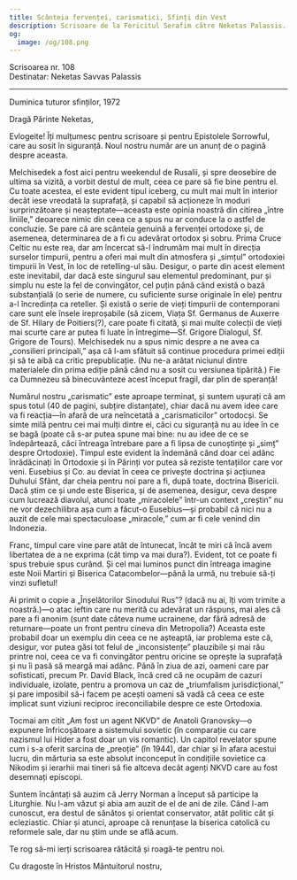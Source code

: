 ```yaml
---
title: Scânteia fervenței, carismatici, Sfinți din Vest
description: Scrisoare de la Fericitul Serafim către Neketas Palassis.
og:
  image: /og/108.png
---
```


<div style={{textAlign:'right', fontFamily:'monospace'}}>Scrisoarea nr. 108</div>
<div style={{textAlign:'left', fontFamily:'monospace'}}>Destinatar: Neketas Savvas Palassis</div>

---

Duminica tuturor sfinților, 1972

Dragă Părinte Neketas,

Evlogeite! Îți mulțumesc pentru scrisoare și pentru Epistolele Sorrowful, care au sosit în siguranță. Noul nostru număr are un anunț de o pagină despre aceasta.

Melchisedek a fost aici pentru weekendul de Rusalii, și spre deosebire de ultima sa vizită, a vorbit destul de mult, ceea ce pare să fie bine pentru el. Cu toate acestea, el este evident tipul iceberg, cu mult mai mult în interior decât iese vreodată la suprafață, și capabil să acționeze în moduri surprinzătoare și neașteptate—aceasta este opinia noastră din citirea „între liniile,” deoarece nimic din ceea ce a spus nu ar conduce la o astfel de concluzie. Se pare că are scânteia genuină a fervenței ortodoxe și, de asemenea, determinarea de a fi cu adevărat ortodox și sobru. Prima Cruce Celtic nu este rea, dar am încercat să-l îndrumăm mai mult în direcția surselor timpurii, pentru a oferi mai mult din atmosfera și „simțul” ortodoxiei timpurii în Vest, în loc de retelling-ul său. Desigur, o parte din acest element este inevitabil, dar dacă este singurul sau elementul predominant, pur și simplu nu este la fel de convingător, cel puțin până când există o bază substanțială (o serie de numere, cu suficiente surse originale în ele) pentru a-l încredința ca reteller. Și există o serie de vieți timpurii de contemporani care sunt ele însele ireproșabile (să zicem, Viața Sf. Germanus de Auxerre de Sf. Hilary de Poitiers(?), care poate fi citată, și mai multe colecții de vieți mai scurte care ar putea fi luate în întregime—Sf. Grigore Dialogul, Sf. Grigore de Tours). Melchisedek nu a spus nimic despre a ne avea ca „consilieri principali,” așa că l-am sfătuit să continue procedura primei ediții și să te aibă ca critic prepublicație. (Nu ne-a arătat niciunul dintre materialele din prima ediție până când nu a sosit cu versiunea tipărită.) Fie ca Dumnezeu să binecuvânteze acest început fragil, dar plin de speranță!

Numărul nostru „carismatic” este aproape terminat, și suntem ușurați că am spus totul (40 de pagini, subțire distanțate), chiar dacă nu avem idee care va fi reacția—în afară de ura neîncetată a „carismaticilor” ortodocși. Se simte milă pentru cei mai mulți dintre ei, căci cu siguranță nu au idee în ce se bagă (poate că s-ar putea spune mai bine: nu au idee de ce se îndepărtează, căci întreaga întrebare pare a fi lipsa de cunoștințe și „simț” despre Ortodoxie). Timpul este evident la îndemână când doar cei adânc înrădăcinați în Ortodoxie și în Părinți vor putea să reziste tentațiilor care vor veni. Eusebius și Co. au deviat în ceea ce privește doctrina și acțiunea Duhului Sfânt, dar cheia pentru noi pare a fi, după toate, doctrina Bisericii. Dacă știm ce și unde este Biserica, și de asemenea, desigur, ceva despre cum lucrează diavolul, atunci toate „miracolele” într-un context „creștin” nu ne vor dezechilibra așa cum a făcut-o Eusebius—și probabil că nici nu a auzit de cele mai spectaculoase „miracole,” cum ar fi cele venind din Indonezia.

Franc, timpul care vine pare atât de întunecat, încât te miri că încă avem libertatea de a ne exprima (cât timp va mai dura?). Evident, tot ce poate fi spus trebuie spus curând. Și cel mai luminos punct din întreaga imagine este Noii Martiri și Biserica Catacombelor—până la urmă, nu trebuie să-ți vinzi sufletul!

Ai primit o copie a „Înșelătorilor Sinodului Rus”? (dacă nu ai, îți vom trimite a noastră.)—o atac ieftin care nu merită cu adevărat un răspuns, mai ales că pare a fi anonim (sunt date câteva nume ucrainene, dar fără adresă de returnare—poate un front pentru cineva din Metropolia?) Aceasta este probabil doar un exemplu din ceea ce ne așteaptă, iar problema este că, desigur, vor putea găsi tot felul de „inconsistențe” plauzibile și mai rău printre noi, ceea ce va fi convingător pentru oricine se oprește la suprafață și nu îi pasă să meargă mai adânc. Până în ziua de azi, oameni care par sofisticati, precum Pr. David Black, încă cred că ne ocupăm de cazuri individuale, izolate, pentru a promova un caz de „triumfalism jurisdicțional,” și pare imposibil să-i facem pe acești oameni să vadă că ceea ce este implicat sunt viziuni reciproc ireconciliabile despre ce este Ortodoxia.

Tocmai am citit „Am fost un agent NKVD” de Anatoli Granovsky—o expunere înfricoșătoare a sistemului sovietic (în comparație cu care nazismul lui Hider a fost doar un vis romantic). Un capitol revelator spune cum i s-a oferit sarcina de „preoție” (în 1944), dar chiar și în afara acestui lucru, din mărturia sa este absolut inconceput în condițiile sovietice ca Nikodim și ierarhii mai tineri să fie altceva decât agenți NKVD care au fost desemnați episcopi.

Suntem încântați să auzim că Jerry Norman a început să participe la Liturghie. Nu l-am văzut și abia am auzit de el de ani de zile. Când l-am cunoscut, era destul de sănătos și orientat conservator, atât politic cât și ecleziastic. Chiar și atunci, aproape că renunțase la biserica catolică cu reformele sale, dar nu știm unde se află acum.

Te rog să-mi ierți scrisoarea rătăcită și roagă-te pentru noi.

Cu dragoste în Hristos Mântuitorul nostru,